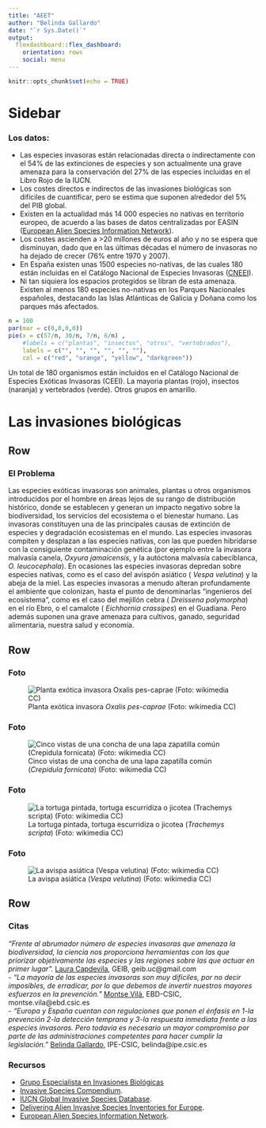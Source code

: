 ```yaml
---
title: "AEET"
author: "Belinda Gallardo"
date: "`r Sys.Date()`"
output: 
  flexdashboard::flex_dashboard:
    orientation: rows
    social: menu
---
```


```r
knitr::opts_chunk$set(echo = TRUE)
```

Sidebar {.sidebar}
=======================================================================

### Los datos: 

- Las especies invasoras están relacionadas directa o indirectamente con el 54% de las extinciones de especies y son actualmente una grave amenaza para la conservación del 27% de las especies incluidas en el Libro Rojo de la IUCN.  
- Los costes directos e indirectos de las invasiones biológicas son difíciles de cuantificar, pero se estima que suponen alrededor del 5% del PIB global.  
- Existen en la actualidad más 14 000 especies no nativas en territorio europeo, de acuerdo a las bases de datos centralizadas por EASIN ([European Alien Species Information Network](https://easin.jrc.ec.europa.eu/)).  
- Los costes ascienden a >20 millones de euros al año y no se espera que disminuyan, dado que en las últimas décadas el número de invasoras no ha dejado de crecer (76% entre 1970 y 2007).  
- En España existen unas 1500 especies no-nativas, de las cuales 180 están incluidas en el Catálogo Nacional de Especies Invasoras ([CNEEI](http://www.mapama.gob.es/)).   
- Ni tan siquiera los espacios protegidos se libran de esta amenaza. Existen al menos 180 especies no-nativas en los Parques Nacionales españoles, destacando las Islas Atlánticas de Galicia y Doñana como los parques más afectados.   

```r
n = 100
par(mar = c(0,0,0,0))
pie(x = c(57/n, 30/n, 7/n, 6/n) , 
    #labels = c("plantas", "insectos", "otros", "vertebrados"),
    labels = c("", "", "", "", "", ""),
    col = c("red", "orange", "yellow", "darkgreen"))
```


Un total de 180 organismos están incluidos en el Catálogo Nacional de Especies Exóticas Invasoras (CEEI). La mayoria plantas (rojo), insectos (naranja) y vertebrados (verde). Otros grupos en amarillo.

Las invasiones biológicas
=======================================================================

Row
-----------------------------------------------------------------------

### El Problema

Las especies exóticas invasoras son animales, plantas u otros organismos introducidos por el hombre en áreas lejos de su rango de distribución histórico, donde se establecen y generan un impacto negativo sobre la biodiversidad, los servicios del ecosistema o el bienestar humano. Las invasoras constituyen una de las principales causas de extinción de especies y degradación ecosistemas en el mundo. Las especies invasoras compiten y desplazan a las especies nativas, con las que pueden hibridarse con la consiguiente contaminación genética (por ejemplo entre la invasora malvasía canela, _Oxyura jamaicensis_, y la autóctona malvasía cabeciblanca, _O. leucocephala_). En ocasiones las especies invasoras depredan sobre especies nativas, como es el caso del avispón asiático ( _Vespa velutina_) y la abeja de la miel. Las especies invasoras a menudo alteran profundamente el ambiente que colonizan, hasta el punto de denominarlas “ingenieros del ecosistema”, como es el caso del mejillón cebra ( _Dreissena polymorpha_) en el río Ebro, o el camalote ( _Eichhornia crassipes_) en el Guadiana. Pero además suponen una grave amenaza para cultivos, ganado, seguridad alimentaria, nuestra salud y economía.

Row
-----------------------------------------------------------------------

### Foto

![Planta exótica invasora _Oxalis pes-caprae_ (Foto: wikimedia CC)](../temps/440px-Oxalis-pes-caprae-16c-Zachi-Evenor.jpg)

### Foto

![Cinco vistas de una concha de una lapa zapatilla común (_Crepidula fornicata_) (Foto: wikimedia CC)](../temps/Crepidula_fornicata_01.jpg)

### Foto

![La tortuga pintada, tortuga escurridiza o jicotea (_Trachemys scripta_) (Foto: wikimedia CC)](../temps/Pseudemys_scripta_scripta_-_Yellow-bellied_slider_02.jpg)

### Foto

![La avispa asiática (_Vespa velutina_) (Foto: wikimedia CC)](../temps/Vespa_velutina_nigrithorax_MHNT_dos.jpg)

Row
-----------------------------------------------------------------------

### Citas {data-width=700}

_“Frente al abrumador número de especies invasoras que amenaza la biodiversidad, la ciencia nos proporciona herramientas con las que priorizar objetivamente las especies y las regiones sobre las que actuar en primer lugar”._ [Laura Capdevila](https://www.researchgate.net/profile/Laura_Capdevila-Argueelles), GEIB, geib.uc@gmail.com   
- _“La mayoría de las especies invasoras son muy difíciles, por no decir imposibles, de erradicar, por lo que debemos de invertir nuestros mayores esfuerzos en la prevención.”_ [Montse Vilà](http://www.montsevila.org/), EBD-CSIC, montse.vila@ebd.csic.es	 
- _“Europa y España cuentan con regulaciones que ponen el énfasis en 1-la prevención 2-la detección temprana y 3-la respuesta inmediata frente a las especies invasoras. Pero todavía es necesario un mayor compromiso por parte de las administraciones competentes para hacer cumplir la legislación.”_ [Belinda Gallardo](http://www.ipe.csic.es/gallardo-armas-belinda), IPE-CSIC, belinda@ipe.csic.es   

### Recursos {data-width=340}

- [Grupo Especialista en Invasiones Biológicas](http://geibuc.wixsite.com/geib) 
- [Invasive Species Compendium](http://www.cabi.org/isc/).
- [IUCN Global Invasive Species Database](http://www.iucngisd.org/gisd/). 
- [Delivering Alien Invasive Species Inventories for Europe](http://www.europe-aliens.org).
- [European Alien Species Information Network](https://easin.jrc.ec.europa.eu/).






